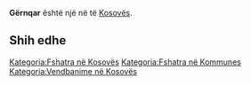 {{Fshat në 
 | Emri                = Gërnqar
 | EmriAlt                = 
 | NAME_SHORT_FORM=      
 | NAME_GENERIC=      
 | NAME_SORT_NAME_RO=      GERNQAR
 | FULL_NAME_RO = Gërnqar
 | FULL_NAME_ND_RO=Gernqar
 | SORT_NAME_RG=GERNQAR
 | FULL_NAME_RG=Gërnqar
 | FULL_NAME_ND_RG=Gernqar
 | SRP_NAME_SHORT_FORM=      
 | SRP_NAME_GENERIC=      
 | SRP_NAME_SORT_NAME_RO=      
 | SRP_FULL_NAME_RO = 
 | SRP_FULL_NAME_ND_RO=
 | SRP_SORT_NAME_RG=
 | SRP_FULL_NAME_RG=
 | SRP_FULL_NAME_ND_RG=
 | Emri (Rasa dhanore) = 
 | Figura              = 
 | Shteti              = Kosovo
 | Komuna              = 
 | Kodi postar         = 
 | Sipërfaqja          = 

 | Popullsia           = 

 | Regj. i popullsisë  = 
 | Dend. e popullsisë  = 
 | Faqja zyrtare       = 
 <!--- Koordinatat ----> 
 | Gjerësia            = 42.327222
 | Gjatësia            = 21.416389
 | Lartësia            = 
}}
'''Gërnqar''' është një [[]] në [[]] të [[Kosovës]].

<!-- == Gjeografia == -->
<!-- == Historia == -->
<!-- == Demografia == -->
== Shih edhe ==
{{Komuna }}
{{Kosovo-Administrata-Cung}}

[[Kategoria:Fshatra në Kosovës]]
[[Kategoria:Fshatra në Kommunes ]]
[[Kategoria:Vendbanime në Kosovës]]